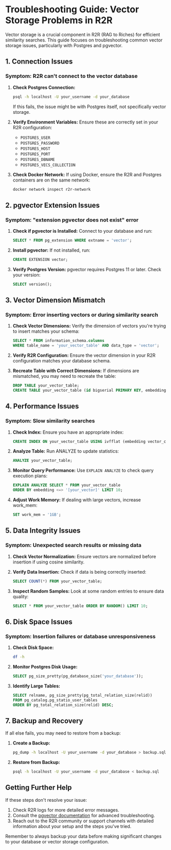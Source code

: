 # Troubleshooting Guide: Vector Storage Problems in R2R

Vector storage is a crucial component in R2R (RAG to Riches) for efficient similarity searches. This guide focuses on troubleshooting common vector storage issues, particularly with Postgres and pgvector.

## 1. Connection Issues

### Symptom: R2R can't connect to the vector database

1. **Check Postgres Connection:**
   ```bash
   psql -h localhost -U your_username -d your_database
   ```
   If this fails, the issue might be with Postgres itself, not specifically vector storage.

2. **Verify Environment Variables:**
   Ensure these are correctly set in your R2R configuration:
   - `POSTGRES_USER`
   - `POSTGRES_PASSWORD`
   - `POSTGRES_HOST`
   - `POSTGRES_PORT`
   - `POSTGRES_DBNAME`
   - `POSTGRES_VECS_COLLECTION`

3. **Check Docker Network:**
   If using Docker, ensure the R2R and Postgres containers are on the same network:
   ```bash
   docker network inspect r2r-network
   ```

## 2. pgvector Extension Issues

### Symptom: "extension pgvector does not exist" error

1. **Check if pgvector is Installed:**
   Connect to your database and run:
   ```sql
   SELECT * FROM pg_extension WHERE extname = 'vector';
   ```

2. **Install pgvector:**
   If not installed, run:
   ```sql
   CREATE EXTENSION vector;
   ```

3. **Verify Postgres Version:**
   pgvector requires Postgres 11 or later. Check your version:
   ```sql
   SELECT version();
   ```

## 3. Vector Dimension Mismatch

### Symptom: Error inserting vectors or during similarity search

1. **Check Vector Dimensions:**
   Verify the dimension of vectors you're trying to insert matches your schema:
   ```sql
   SELECT * FROM information_schema.columns 
   WHERE table_name = 'your_vector_table' AND data_type = 'vector';
   ```

2. **Verify R2R Configuration:**
   Ensure the vector dimension in your R2R configuration matches your database schema.

3. **Recreate Table with Correct Dimensions:**
   If dimensions are mismatched, you may need to recreate the table:
   ```sql
   DROP TABLE your_vector_table;
   CREATE TABLE your_vector_table (id bigserial PRIMARY KEY, embedding vector(384));
   ```

## 4. Performance Issues

### Symptom: Slow similarity searches

1. **Check Index:**
   Ensure you have an appropriate index:
   ```sql
   CREATE INDEX ON your_vector_table USING ivfflat (embedding vector_cosine_ops);
   ```

2. **Analyze Table:**
   Run ANALYZE to update statistics:
   ```sql
   ANALYZE your_vector_table;
   ```

3. **Monitor Query Performance:**
   Use `EXPLAIN ANALYZE` to check query execution plans:
   ```sql
   EXPLAIN ANALYZE SELECT * FROM your_vector_table 
   ORDER BY embedding <=> '[your_vector]' LIMIT 10;
   ```

4. **Adjust Work Memory:**
   If dealing with large vectors, increase work_mem:
   ```sql
   SET work_mem = '1GB';
   ```

## 5. Data Integrity Issues

### Symptom: Unexpected search results or missing data

1. **Check Vector Normalization:**
   Ensure vectors are normalized before insertion if using cosine similarity.

2. **Verify Data Insertion:**
   Check if data is being correctly inserted:
   ```sql
   SELECT COUNT(*) FROM your_vector_table;
   ```

3. **Inspect Random Samples:**
   Look at some random entries to ensure data quality:
   ```sql
   SELECT * FROM your_vector_table ORDER BY RANDOM() LIMIT 10;
   ```

## 6. Disk Space Issues

### Symptom: Insertion failures or database unresponsiveness

1. **Check Disk Space:**
   ```bash
   df -h
   ```

2. **Monitor Postgres Disk Usage:**
   ```sql
   SELECT pg_size_pretty(pg_database_size('your_database'));
   ```

3. **Identify Large Tables:**
   ```sql
   SELECT relname, pg_size_pretty(pg_total_relation_size(relid))
   FROM pg_catalog.pg_statio_user_tables
   ORDER BY pg_total_relation_size(relid) DESC;
   ```

## 7. Backup and Recovery

If all else fails, you may need to restore from a backup:

1. **Create a Backup:**
   ```bash
   pg_dump -h localhost -U your_username -d your_database > backup.sql
   ```

2. **Restore from Backup:**
   ```bash
   psql -h localhost -U your_username -d your_database < backup.sql
   ```

## Getting Further Help

If these steps don't resolve your issue:

1. Check R2R logs for more detailed error messages.
2. Consult the [pgvector documentation](https://github.com/pgvector/pgvector) for advanced troubleshooting.
3. Reach out to the R2R community or support channels with detailed information about your setup and the steps you've tried.

Remember to always backup your data before making significant changes to your database or vector storage configuration.
